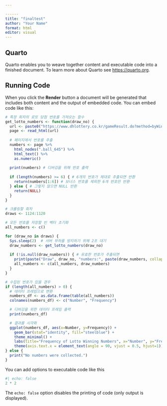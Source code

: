 ```yaml
---

------
title: "finaltest"
author: "Your Name"
format: html
editor: visual
---
```


## Quarto

Quarto enables you to weave together content and executable code into a finished document. To learn more about Quarto see <https://quarto.org>.

## Running Code

When you click the **Render** button a document will be generated that includes both content and the output of embedded code. You can embed code like this:

```r
# 특정 회차의 로또 당첨 번호를 가져오는 함수
get_lotto_numbers <- function(draw_no) {
  url <- paste0("https://www.dhlottery.co.kr/gameResult.do?method=byWin&drwNo=", draw_no)
  page <- read_html(url)
  
  # 페이지에서 번호를 추출
  numbers <- page %>%
    html_nodes(".ball_645") %>%
    html_text() %>%
    as.numeric()
  
  print(numbers) # 디버깅을 위해 번호 출력
  
  if (length(numbers) >= 6) { # 6개의 번호가 제대로 추출되면 반환
    return(numbers[1:6]) # 보너스 번호를 제외한 6개 번호만 반환
  } else { # 그렇지 않으면 NULL 반환
    return(NULL)
  }
}

# 크롤링할 회차
draws <- 1124:1120

# 모든 번호를 저장할 빈 벡터 초기화
all_numbers <- c()

for (draw_no in draws) {
  Sys.sleep(2)  # 서버 부하를 방지하기 위해 2초 대기
  draw_numbers <- get_lotto_numbers(draw_no)
  
  if (!is.null(draw_numbers)) { # 유효한 번호가 추출되면
    print(paste("Draw", draw_no, "numbers:", paste(draw_numbers, collapse = ", "))) # 디버깅을 위해 출력
    all_numbers <- c(all_numbers, draw_numbers)
  }
}

# 수집된 번호가 있을 경우
if (length(all_numbers) > 0) {
  # 데이터 프레임으로 변환
  numbers_df <- as.data.frame(table(all_numbers))
  colnames(numbers_df) <- c("Number", "Frequency")

  # 디버깅을 위한 데이터 프레임 출력
  print(numbers_df)

  # 결과를 시각화
  ggplot(numbers_df, aes(x=Number, y=Frequency)) +
    geom_bar(stat="identity", fill="steelblue") +
    theme_minimal() +
    labs(title="Frequency of Lotto Winning Numbers", x="Number", y="Frequency") +
    theme(axis.text.x = element_text(angle = 90, vjust = 0.5, hjust=1))
} else {
  print("No numbers were collected.")
}

```

You can add options to executable code like this

```r
#| echo: false
2 * 2
```

The `echo: false` option disables the printing of code (only output is displayed).

